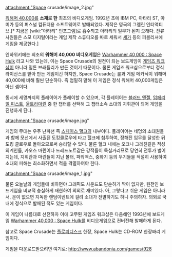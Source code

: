 attachment:"Space crusade/image_2.jpg"

[[워해머 40,000]]를 '''소재로 한''' 최초의 비디오게임. 1992년 초에 IBM PC, 아타리 ST, 아미가 등의 퍼스널 컴퓨터용 소프트웨어로 발매되었다. 제작은 영국의 그렘린 인터액티브.[* 지금은 [wiki:"아타리" 인포그램]로 흡수되고 아타리의 일부가 된지 오래다. 잔류 사원들은 스모 디지털이라는 게임 제작 스튜디오를 따로 세워서 [[세가]] 등의 퍼블리셔에 게임을 제공한다.]

엔하위키에는 최초의 '''워해머 40,000 비디오게임'''은 [[Warhammer 40,000 : Space Hulk]] 라고 나와 있는데, 이는 Space Crusade의 원전이 되는 보드게임이 [[게임즈 워크샵]]이 아니라 밀튼 브래들리가 만든 것이기 때문이다. 물론 게임즈 워크샵으로부터 정식 라이선스를 받아 만든 게임이긴 하지만, Space Crusade는 룰과 게임 메카닉이 워해머 40,000에 비해 훨씬 단순하다. 
즉 엄밀히 말해 이 게임은 정식 워해머 40,000게임은 아닌 셈이다.

동시에 세명까지의 플레이어가 플레이할 수 있으며, 각 플레이어는 [[블러드 엔젤]], [[임페리얼 피스트]], [[울트라마린]] 중 한 챕터를 선택해 그 챕터소속 소대의 지휘관이 되어 게임을 진행하게 된다.

attachment:"Space crusade/image.jpg"

게임의 무대는 우주 난파선 즉 [[스페이스 헐크]]의 내부이다. 플레이어는 네명의 소대원들과 함께 모선에서 사출된 도킹클로우에 타고 헐크에 침투하여, 정해진 임무를 달성한 뒤 도킹 클로우로 돌아오므로써 승리할 수 있다. 물론 헐크 내에는 오크나 그레친같은 적성 외계인들, 카오스 마린이나 드레드노트같은 강적들이 득실거리므로 당연히 전투가 벌어지는데, 지휘관과 마린들이 지닌 볼터, 파워액스, 중화기 등의 무기들을 적절히 사용하여 소대의 피해는 최소화하면서 적을 격멸하여야 한다. 

attachment:"Space crusade/image_1.jpg"

물론 오늘날의 게임들에 비하면야 그래픽도 사운드도 단순하기 짝이 없지만, 원전인 보드게임을 비교적 충실하게 재현하여 의외로 재미있다. 아, 그렇다고 쉬운 게임은 아니라서, 운이 없으면 지독한 랜덤이벤트에 걸려 소대가 전멸하기도 하니 주의하자. 의외로 국내에 정식으로 발매된 적도 있는 게임이다.

이 게임이 나름대로 선전하자 이에 고무된 게임즈 워크샵은 다음해인 1993년에 보드게임 [[Warhammer 40,000 : Space Hulk]]를 비디오게임으로 컨버전해 발매하게 된다. 

참고로 Space Crusade는 [[플로피디스크]] 한장, Space Hulk는 CD-ROM 한장짜리 게임이다.

게임을 다운로드받으려면 여기로: http://www.abandonia.com/games/928
